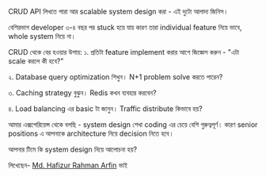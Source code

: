 CRUD API লিখতে পারা আর scalable system design করা - এই দুটো আলাদা জিনিস।

বেশিরভাগ developer ৩-৪ বছর পর stuck হয়ে যায় কারণ তারা individual feature নিয়ে ভাবে, whole system নিয়ে না।

CRUD থেকে বের হওয়ার উপায়:
১. প্রতিটা feature implement করার আগে জিজ্ঞেস করুন - "এটা scale করলে কী হবে?"

২. Database query optimization শিখুন। N+1 problem solve করতে পারেন?

৩. Caching strategy বুঝুন। Redis কখন ব্যবহার করবেন?

৪. Load balancing এর basic টা জানুন। Traffic distribute কিভাবে হয়?

আমার এক্সপেরিয়েন্স থেকে বলছি - system design শেখা coding এর চেয়ে বেশি গুরুত্বপূর্ণ। কারণ senior positions এ আপনাকে architecture নিয়ে decision নিতে হবে।

আপনার টিমে কি system design নিয়ে আলোচনা হয়?

লিখেছেন- [Md. Hafizur Rahman Arfin](https://www.linkedin.com/in/hrarfin/) ভাই
